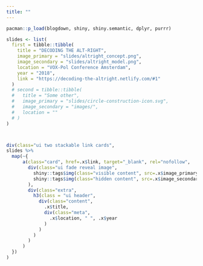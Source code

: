 ```yaml
---
title: ""
---
```


```r
pacman::p_load(blogdown, shiny, shiny.semantic, dplyr, purrr)
```


<div class = "ui text container">

<!--<h1 class="ui header">
  <div class="content">
    Slides
  </div>
</h1> -->

```r
slides <- list(
  first = tibble::tibble(
    title = "DECODING THE ALT-RIGHT",
    image_primary = "slides/altright_concept.png", 
    image_secondary = "slides/altright_model.png",
    location = "VOX-Pol Conference Amsterdam",
    year = "2018",
    link = "https://decoding-the-altright.netlify.com/#1"
  )
  # second = tibble::tibble(
  #   title = "Some other",
  #   image_primary = "slides/circle-construction-icon.svg", 
  #   image_secondary = "images/",
  #   location = ""
  # )
)



div(class="ui two stackable link cards",
slides %>% 
  map(~{
      a(class="card", href=.x$link, target="_blank", rel="nofollow",
        div(class="ui fade reveal image",
          shiny::tags$img(class="visible content", src=.x$image_primary),
          shiny::tags$img(class="hidden content", src=.x$image_secondary)
        ),
        div(class="extra",
          h3(class = "ui header",
            div(class="content",
              .x$title,
              div(class="meta",
                .x$location, " ", .x$year
              )
            )
          )
        )
      ) 
  })
)
```
</div>


<br>
<br>
<br>

<!--<div class="ui stackable three column grid container">
  <div class="column">
  <h2 class="ui icon header">
  <i class="code icon"></i>
  <div class="content">
  Web Development
  <div class="sub header">
  This website is ⚡ by Hugo, Blogdown, Rmarkdown and Semantic UI 
  </div>
  </div>
  </h2>
  </div>
  <div class="column">
  <h2 class="ui icon header">
  <i class="language icon"></i>
  <div class="content">
  Text Mining
  <div class="sub header">
  I enjoy web scraping and working unstructured data. Natural Language Processing offers powerful learners for text predictions like word2vec, LSTMs or Convolutional Neural Networks.
  </div>
  </div>
  </h2>
  </div>
  <div class="column">
  <h2 class="ui icon header">
  <i class="flask icon"></i>
  <div class="content">
  Social Sciences
  <div class="sub header">
  Combining interesting research questions about human behavoir and decisions with statistics and machine learning is never boring but enlightening.
  </div>
  </div>
  </h2>
  </div>
</div>

<br>
<div class="ui divider"></div>
<br>-->

